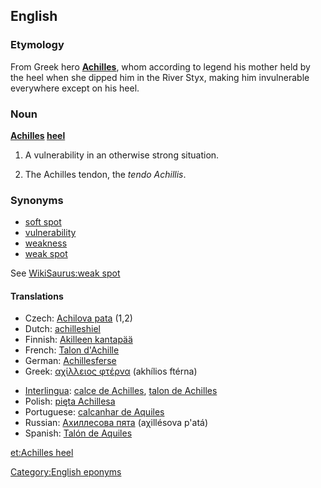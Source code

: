 ==English==
{{wikipedia}}

===Etymology===
From Greek hero '''[[Achilles]]''', whom according to legend his mother held by the heel when she dipped him in the River Styx, making him invulnerable everywhere except on his heel.

===Noun===
'''[[Achilles]] [[heel]]'''

# A vulnerability in an otherwise strong situation.
# {{anatomy}} The Achilles tendon, the ''tendo Achillis''.

===Synonyms===
*[[soft spot]]
*[[vulnerability]]
*[[weakness]]
*[[weak spot]]

See [[WikiSaurus:weak spot]]

====Translations====
{{rfc-level|Translations at L4+ not in L3 POS section (AutoFormat would have corrected level of Synonyms)}}
{{top}}
*Czech: [[Achilova pata]] {{f}} (1,2)
*Dutch: [[achilleshiel]]
*Finnish: [[Akilleen kantapää]]
*French: [[Talon d'Achille]]
*German: [[Achillesferse]] {{f}}
*Greek: [[αχίλλειος φτέρνα]] (akhílios ftérna) {{f}}
{{mid}}
*[[Interlingua]]: [[calce de Achilles]], [[talon de Achilles]]
*Polish: [[pięta Achillesa]] {{f}}
*Portuguese: [[calcanhar de Aquiles]] {{m}}
*Russian: [[Ахиллесова пята]] (aχillésova p'atá) {{f}}
*Spanish: [[Talón de Aquiles]]
{{bottom}}

[[Category:English eponyms]]

[[et:Achilles heel]]